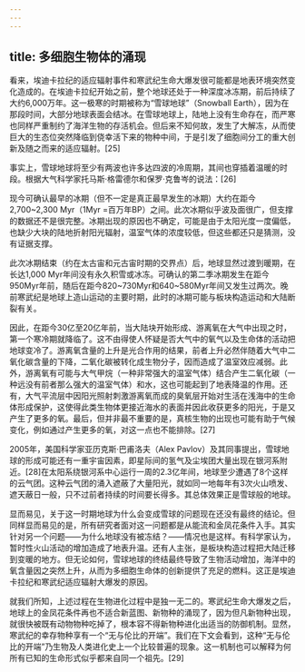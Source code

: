 ```yaml
---
---
---
```

title: 多细胞生物体的涌现
---




看来，埃迪卡拉纪的适应辐射事件和寒武纪生命大爆发很可能都是地表环境突然变化造成的。在埃迪卡拉纪开始之前，整个地球还处于一种深度冰冻期，前后持续了大约6,000万年。这一极寒的时期被称为“雪球地球”（Snowball Earth），因为在那段时间，大部分地球表面会结冰。在雪球地球上，陆地上没有生命存在，而严寒也同样严重制约了海洋生物的存活机会。但后来不知何故，发生了大解冻，从而使巨大的生态位突然降临到侥幸活下来的物种中间，于是引发了细胞间分工的重大创新及随之而来的适应辐射。[25]

事实上，雪球地球将至少有两波也许多达四波的冷周期，其间也穿插着温暖的时段。根据大气科学家托马斯·格雷德尔和保罗·克鲁岑的说法：[26]


现今可确认最早的冰期（但不一定是真正最早发生的冰期）大约在距今2,700~2,300 Myr（1Myr =百万年BP）之间。此次冰期似乎波及面很广，但支撑的数据还不是很完整。冰期出现的原因也不确定，可能是由于太阳光度一度偏低，也缺少大块的陆地折射阳光辐射，温室气体的浓度较低，但这些都还只是猜测，没有证据支撑。

此次冰期结束（约在太古宙和元古宙时期的交界点）后，地球显然过渡到暖期，在长达1,000 Myr年间没有永久积雪或冰冻。可确认的第二季冰期发生在距今950Myr年前，随后在距今820~730Myr和640~580Myr年间又发生过两次。晚前寒武纪是地球上造山运动的主要时期，此时的冰期可能与板块构造运动和大陆断裂有关。




因此，在距今30亿至20亿年前，当大陆块开始形成、游离氧在大气中出现之时，第一个寒冷期就降临了。这不由得使人怀疑是否大气中的氧气以及生命体的活动把地球变冷了。游离氧含量的上升是光合作用的结果，前者上升必然伴随着大气中二氧化碳含量的下降，二氧化碳被转化成生物分子，因而造成了温室效应减弱。此外，游离氧有可能与大气甲烷（一种非常强大的温室气体）结合产生二氧化碳（一种远没有前者那么强大的温室气体）和水，这也可能起到了地表降温的作用。还有，大气平流层中因阳光照射刺激游离氧而成的臭氧层开始对生活在浅海中的生命体形成保护，这使得此类生物体更接近海水的表面并因此收获更多的阳光，于是又产生了更多的氧。最后，但并非最不重要的是，真核生物的出现也可能有助于气候变化，例如通过产生更多的氧，对这一点也不能排除。[27]

2005年，美国科学家亚历克斯·巴甫洛夫（Alex Pavlov）及其同事提出，雪球地球的形成可能还有一重宇宙因素，即星际间的氢气及尘埃团大量出现在银河系附近。[28]在太阳系绕银河系中心运行一周的2.3亿年间，地球至少遭遇了8个这样的云气团。这种云气团的涌入遮蔽了大量阳光，就如同一地每年有3次火山喷发、遮天蔽日一般，只不过前者持续的时间要长得多。其总体效果正是雪球般的地球。

显而易见，关于这一时期地球为什么会变成雪球的问题现在还没有最终的结论。但同样显而易见的是，所有研究者面对这一问题都是从能流和金凤花条件入手。其实针对另一个问题——为什么地球没有被冻结？——情况也是这样。有科学家认为，暂时性火山活动的增加造成了地表升温。还有人主张，是板块构造过程把大陆迁移到变暖的地方。但无论如何，雪球地球的终结最终导致了生物活动增加，海洋中的氧含量因之突然上升，从而为多细胞生命体的创新提供了充足的燃料。这正是埃迪卡拉纪和寒武纪适应辐射大爆发的原因。

就我们所知，上述过程在生物进化过程中是独一无二的。寒武纪生命大爆发之后，地球上的金凤花条件再也不适合新蓝图、新物种的涌现了，因为但凡新物种出现，就很快被既有动物物种吃掉了，根本容不得新物种进化出适当的防御机制。显然，寒武纪的幸存物种享有一个“无与伦比的开端”。我们在下文会看到，这种“无与伦比的开端”乃生物及人类进化史上一个比较普遍的现象。这一机制也可以解释为何所有已知的生命形式似乎都来自同一个祖先。[29]